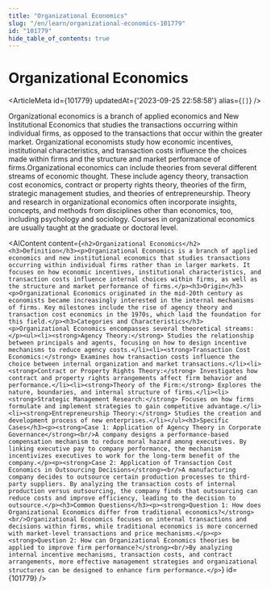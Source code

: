 ```yaml
---
title: "Organizational Economics"
slug: "/en/learn/organizational-economics-101779"
id: "101779"
hide_table_of_contents: true
---
```



# Organizational Economics

<ArticleMeta id={101779} updatedAt={'2023-09-25 22:58:58'} alias={`[]`} />
<div className='border-solid border-b border-t-0 my-4 border-[var(--ifm-color-gray-300)]' />

Organizational economics is a branch of applied economics and New Institutional Economics that studies the transactions occurring within individual firms, as opposed to the transactions that occur within the greater market. Organizational economists study how economic incentives, institutional characteristics, and transaction costs influence the choices made within firms and the structure and market performance of firms.Organizational economics can include theories from several different streams of economic thought. These include agency theory, transaction cost economics, contract or property rights theory, theories of the firm, strategic management studies, and theories of entrepreneurship. Theory and research in organizational economics often incorporate insights, concepts, and methods from disciplines other than economics, too, including psychology and sociology. Courses in organizational economics are usually taught at the graduate or doctoral level.

<AIContent content={`<h2>Organizational Economics</h2><h3>Definition</h3><p>Organizational Economics is a branch of applied economics and new institutional economics that studies transactions occurring within individual firms rather than in larger markets. It focuses on how economic incentives, institutional characteristics, and transaction costs influence internal choices within firms, as well as the structure and market performance of firms.</p><h3>Origin</h3><p>Organizational Economics originated in the mid-20th century as economists became increasingly interested in the internal mechanisms of firms. Key milestones include the rise of agency theory and transaction cost economics in the 1970s, which laid the foundation for this field.</p><h3>Categories and Characteristics</h3><p>Organizational Economics encompasses several theoretical streams:</p><ul><li><strong>Agency Theory:</strong> Studies the relationship between principals and agents, focusing on how to design incentive mechanisms to reduce agency costs.</li><li><strong>Transaction Cost Economics:</strong> Examines how transaction costs influence the choice between internal organization and market transactions.</li><li><strong>Contract or Property Rights Theory:</strong> Investigates how contract and property rights arrangements affect firm behavior and performance.</li><li><strong>Theory of the Firm:</strong> Explores the nature, boundaries, and internal structure of firms.</li><li><strong>Strategic Management Research:</strong> Focuses on how firms formulate and implement strategies to gain competitive advantage.</li><li><strong>Entrepreneurship Theory:</strong> Studies the creation and development process of new enterprises.</li></ul><h3>Specific Cases</h3><p><strong>Case 1: Application of Agency Theory in Corporate Governance</strong><br/>A company designs a performance-based compensation mechanism to reduce moral hazard among executives. By linking executive pay to company performance, the mechanism incentivizes executives to work for the long-term benefit of the company.</p><p><strong>Case 2: Application of Transaction Cost Economics in Outsourcing Decisions</strong><br/>A manufacturing company decides to outsource certain production processes to third-party suppliers. By analyzing the transaction costs of internal production versus outsourcing, the company finds that outsourcing can reduce costs and improve efficiency, leading to the decision to outsource.</p><h3>Common Questions</h3><p><strong>Question 1: How does Organizational Economics differ from traditional economics?</strong><br/>Organizational Economics focuses on internal transactions and decisions within firms, while traditional economics is more concerned with market-level transactions and price mechanisms.</p><p><strong>Question 2: How can Organizational Economics theories be applied to improve firm performance?</strong><br/>By analyzing internal incentive mechanisms, transaction costs, and contract arrangements, more effective management strategies and organizational structures can be designed to enhance firm performance.</p>`} id={101779} />
